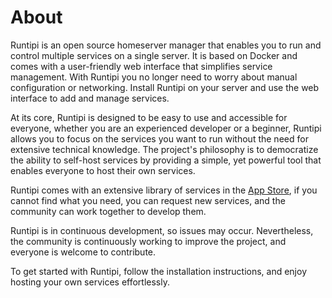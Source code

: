 
# About

Runtipi is an open source homeserver manager that enables you to run and control multiple services on a single server.
It is based on Docker and comes with a user-friendly web interface that simplifies service management.
With Runtipi you no longer need to worry about manual configuration or networking.
Install Runtipi on your server and use the web interface to add and manage services.

At its core, Runtipi is designed to be easy to use and accessible for everyone,
whether you are an experienced developer or a beginner, Runtipi allows you to focus
on the services you want to run without the need for extensive technical knowledge.
The project's philosophy is to democratize the ability to self-host services by providing
a simple, yet powerful tool that enables everyone to host their own services.

Runtipi comes with an extensive library of services in the [App Store](/docs/apps-available),
if you cannot find what you need, you can request new services, and the community can work together to develop them.

Runtipi is in continuous development, so issues may occur. Nevertheless, the community is continuously working to improve the project, and everyone is welcome to contribute.

To get started with Runtipi, follow the installation instructions, and enjoy hosting your own services effortlessly.

<br />
<AppScreenshot />
